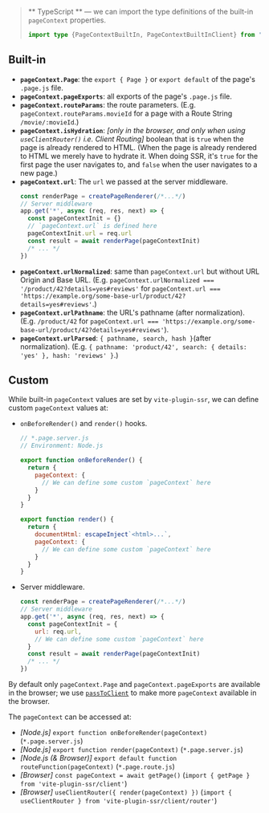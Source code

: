 > ** TypeScript ** &mdash; we can import the type definitions of the built-in `pageContext` properties.
> ```ts
> import type {PageContextBuiltIn, PageContextBuiltInClient} from 'vite-plugin-ssr/types'
> ```

## Built-in

 - **`pageContext.Page`**: the `export { Page }` or `export default` of the page's `.page.js` file.
 - **`pageContext.pageExports`**: all exports of the page's `.page.js` file.
 - **`pageContext.routeParams`**: the route parameters. (E.g. `pageContext.routeParams.movieId` for a page with a Route String `/movie/:movieId`.)
 - **`pageContext.isHydration`**: *[only in the browser, and only when using `useClientRouter()` i.e. Client Routing]* boolean that is `true` when the page is already rendered to HTML. (When the page is already rendered to HTML we merely have to hydrate it. When doing SSR, it's `true` for the first page the user navigates to, and `false` when the user navigates to a new page.)
 - **`pageContext.url`**: The `url` we passed at the server middleware.
    ```js
    const renderPage = createPageRenderer(/*...*/)
    // Server middleware
    app.get('*', async (req, res, next) => {
      const pageContextInit = {}
      // `pageContext.url` is defined here
      pageContextInit.url = req.url
      const result = await renderPage(pageContextInit)
      /* ... */
    })
    ```
 - **`pageContext.urlNormalized`**: same than `pageContext.url` but without URL Origin and Base URL. (E.g. `pageContext.urlNormalized === '/product/42?details=yes#reviews'` for `pageContext.url === 'https://example.org/some-base-url/product/42?details=yes#reviews'`.)
 - **`pageContext.urlPathname`**: the URL's pathname (after normalization). (E.g. `/product/42` for `pageContext.url === 'https://example.org/some-base-url/product/42?details=yes#reviews'`).
 - **`pageContext.urlParsed`**: `{ pathname, search, hash }`(after normalization). (E.g. `{ pathname: 'product/42', search: { details: 'yes' }, hash: 'reviews' }`.)

## Custom

While built-in `pageContext` values are set by `vite-plugin-ssr`, we can define custom `pageContext` values at:
 - `onBeforeRender()` and `render()` hooks.
    ```js
    // *.page.server.js
    // Environment: Node.js

    export function onBeforeRender() {
      return {
        pageContext: {
          // We can define some custom `pageContext` here
        }
      }
    }

    export function render() {
      return {
        documentHtml: escapeInject`<html>...`,
        pageContext: {
          // We can define some custom `pageContext` here
        }
      }
    }
    ```
 - Server middleware.
    ```js
    const renderPage = createPageRenderer(/*...*/)
    // Server middleware
    app.get('*', async (req, res, next) => {
      const pageContextInit = {
        url: req.url,
        // We can define some custom `pageContext` here
      }
      const result = await renderPage(pageContextInit)
      /* ... */
    })
    ```

By default only `pageContext.Page` and `pageContext.pageExports` are available in the browser;
we use [`passToClient`](/passToClient) to make more `pageContext` available in the browser.

The `pageContext` can be accessed at:
 - *[Node.js]* `export function onBeforeRender(pageContext)` (`*.page.server.js`)
 - *[Node.js]* `export function render(pageContext)` (`*.page.server.js`)
 - *[Node.js (& Browser)]* `export default function routeFunction(pageContext)` (`*.page.route.js`)
 - *[Browser]* `const pageContext = await getPage()` (`import { getPage } from 'vite-plugin-ssr/client'`)
 - *[Browser]* `useClientRouter({ render(pageContext) })` (`import { useClientRouter } from 'vite-plugin-ssr/client/router'`)
